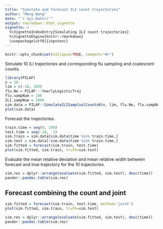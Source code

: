 ```yaml
---
title: "Simulate and forecast ILI count trajectories"
author: "Meng Wang"
date: "`r Sys.Date()`"
output: rmarkdown::html_vignette
vignette: >
  %\VignetteIndexEntry{Simulating ILI count trajectories}
  %\VignetteEngine{knitr::rmarkdown}
  \usepackage[utf8]{inputenc}
---
```


```r
knitr::opts_chunk$set(collapse=TRUE, comment="#>")
```

Simulate 10 ILI trajectories and corresponding flu sampling and coalescent counts.

```r
library(PILAF)
n = 10
lim = c(-10, 100)
flu.Ne = PILAF:::YearlyLogisticTraj
flu.sampNum = 100
ILI.sampNum = 1000
sim.data = PILAF::SimulateILISampCoalCountsN(n, lim, flu.Ne, flu.sampNum, ILI.sampNum)
plot(sim.data)
```

Forecast the trajectories. 

```r
train.time = seq(0, 100)
test.time = seq(-10, -1)
sim.train = sim.data[sim.data$time %in% train.time,]
sim.test = sim.data[!sim.data$time %in% train.time,]
sim.fitted = forecast(sim.train, test.time)
plot(sim.fitted, sim.train, truth=sim.test)
```

Evaluate the mean relative deviation and mean relative width between forecast and true trajectory for the 10 trajectories.


```r
sim.res = dplyr::arrange(evaluate(sim.fitted, sim.test), desc(time))
pander::pandoc.table(sim.res)
```

## Forecast combining the count and joint

```r
sim.fitted = forecast(sim.train, test.time, method='joint')
plot(sim.fitted, sim.train, truth=sim.test)
```

```r
sim.res = dplyr::arrange(evaluate(sim.fitted, sim.test), desc(time))
pander::pandoc.table(sim.res)
```
